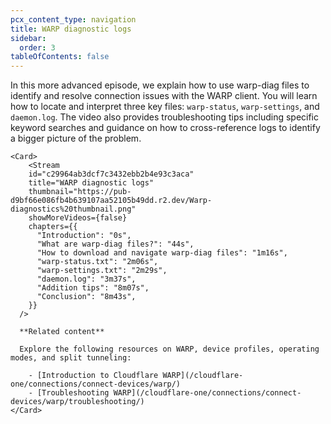 ```yaml
---
pcx_content_type: navigation
title: WARP diagnostic logs
sidebar:
  order: 3
tableOfContents: false
---
```



<Tabs>
  <TabItem label="Watch this episode">

  In this more advanced episode, we explain how to use warp-diag files to identify and resolve connection issues with the WARP client. You will learn how to locate and interpret three key files: `warp-status`, `warp-settings`, and `daemon.log`. The video also provides troubleshooting tips including specific keyword searches and guidance on how to cross-reference logs to identify a bigger picture of the problem.

    <Card>
        <Stream
        id="c29964ab3dcf7c3432ebb2b4e93c3aca"
        title="WARP diagnostic logs"
        thumbnail="https://pub-d9bf66e086fb4b639107aa52105b49dd.r2.dev/Warp-diagnostics%20thumbnail.png"
        showMoreVideos={false}
        chapters={{
          "Introduction": "0s",
          "What are warp-diag files?": "44s",
          "How to download and navigate warp-diag files": "1m16s",
          "warp-status.txt": "2m06s",
          "warp-settings.txt": "2m29s",
          "daemon.log": "3m37s",
          "Addition tips": "8m07s",
          "Conclusion": "8m43s",
        }}
      />

      **Related content**

      Explore the following resources on WARP, device profiles, operating modes, and split tunneling:       
      
        - [Introduction to Cloudflare WARP](/cloudflare-one/connections/connect-devices/warp/)  
        - [Troubleshooting WARP](/cloudflare-one/connections/connect-devices/warp/troubleshooting/)  
    </Card>
  </TabItem>

  <TabItem label="Series overview">
    <Render file="warp-series-navigation" />
  </TabItem>
</Tabs>
